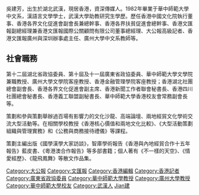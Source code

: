 {{unreferenced|time=2014-10-21T09:40:06+00:00}}
{{Infobox Celebrity
|姓名 = 吳建芳
|類型 = {{Citation needed|資深傳媒文化人}}
|圖片 = <!-- Use only free-licenced images which meet WP:NFCC -->Replace this image male.svg
|圖片尺寸 = 
|圖片簡介 = 
|國籍 = {{PRC}}
|籍貫 = {{CHN}}[[湖北|湖北]]
|職業 = 
|教育程度 = 
}}
吳建芳，出生於湖北武漢，現居香港，資深傳媒人。1982年畢業于華中師範大學中文系，漢語言文學學士，武漢大學助教研究生學歷。歷任香港中國文化院執行董事、香港各界文化促進會副會長兼總幹事、香港各界扶貧促進會總幹事、香港文匯報副總經理兼香港文匯報國際公關顧問有限公司董事總經理、大公報高級記者、香港文匯報廣州與深圳辦事處主任、廣州大學中文系教師等。

== 社會職務 ==
第十二屆湖北省政協委員、第十屆及十一屆廣東省政協委員、華中師範大學文學院兼職教授、廣州大學文學院客座教授、香港金融管理學院客座教授；香港湖北社團總會副會長、香港各界文化促進會副主席、香港新聞工作者聯會秘書長、香港四川社團總會秘書長、香港義工聯盟副秘書長、華中師範大學香港校友會常務副會長等。
     
策劃和參與策劃舉辦過百場有影響力的文化沙龍、高端論壇、兩地經貿文化學術交流大型活動等。在相關學校教授《香港核心價值和兩地文化比較》、《大型活動策劃組織與管理實務》和《公務與商務接待禮儀》等課程。

策劃主編出版《國學漢學大家訪談》，智庫學術報告《香港與內地經貿合作十五年報告》藍皮書、《粵港澳合作報告》等多部書籍；個人著有《不一樣的天空》、《情愛經歷》、《龍飛鳳舞》等散文作品集。

{{DEFAULTSORT:Wu吳}}
[[Category:大公報|Category:大公報]]
[[Category:文匯報|Category:文匯報]]
[[Category:香港編輯|Category:香港編輯]]
[[Category:香港記者|Category:香港記者]]
[[Category:廣東省政協委員|Category:廣東省政協委員]]
[[Category:華中師範大學教授|Category:華中師範大學教授]]
[[Category:廣州大學教授|Category:廣州大學教授]]
[[Category:華中師範大學校友|Category:華中師範大學校友]]
[[Category:武漢人|Category:武漢人]]
[[Category:吳姓|Jian建]]